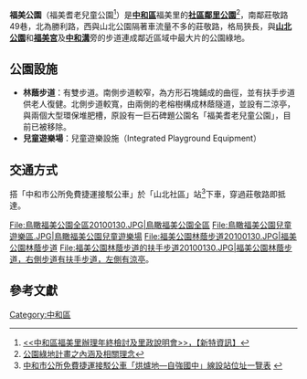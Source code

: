 '''福美公園'''（福美耆老兒童公園<ref>[http://www.sint.com.tw/index_1.asp?offset=10466 <<中和區福美里辦理年終檢討及里政說明會>>，【新特資訊】]{{dead link|date=2018年1月 |bot=InternetArchiveBot |fix-attempted=yes }}</ref>）是'''[[中和區|中和區]]'''福美里的'''[[社區鄰里公園|社區鄰里公園]]'''<ref>[https://web.archive.org/web/20051031071421/http://gisapsrv01.cpami.gov.tw/CPIS/cprpts/NANTOU/NAN-A/A-DOC/15/1502.doc 公園綠地計畫之內涵及相關理念]</ref>，南鄰莊敬路49巷，北為勝利路，西與山北公園隔著車流量不多的莊敬路，格局狹長，與'''[[山北公園|山北公園]]'''和'''[[中和福美宮|福美宮]]'''及'''[[南勢角溪|中和溝]]'''旁的步道連成鄰近區域中最大片的公園綠地。

==公園設施==
*'''林蔭步道'''：有雙步道。南側步道較窄，為方形石塊鋪成的曲徑，並有扶手步道供老人復健。北側步道較寬，由兩側的老榕樹構成林蔭隧道，並設有二涼亭，與兩個大型環保堆肥槽，原設有一巨石碑題公園名「福美耆老兒童公園」，目前已被移除。
*'''兒童遊樂場'''：兒童遊樂設施（Integrated Playground Equipment）

==交通方式==
搭「中和市公所免費捷運接駁公車」於「山北社區」站<ref>[http://www.junghe.tpc.gov.tw/doc/97072402.pdf 中和市公所免費捷運接駁公車「烘爐地—自強國中」線設站位址一覽表] {{webarchive|url=https://web.archive.org/web/20091229020902/http://www.junghe.tpc.gov.tw/doc/97072402.pdf |date=2009-12-29 }}</ref>下車，穿過莊敬路即抵達。

<gallery>
File:鳥瞰福美公園全區20100130.JPG|鳥瞰福美公園全區
File:鳥瞰福美公園兒童遊樂區.JPG|鳥瞰福美公園兒童遊樂場
File:福美公園林蔭步道20100130.JPG|福美公園林蔭步道
File:福美公園林蔭步道的扶手步道20100130.JPG|福美公園林蔭步道，右側步道有扶手步道，左側有涼亭。
</gallery>

==參考文獻==
<div class="references-small">
<references />
</div>

[[Category:中和區|Category:中和區]]